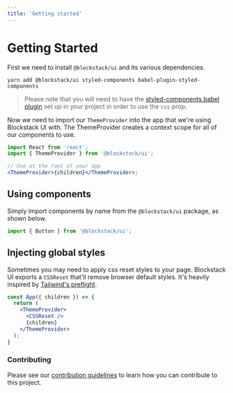 ```yaml
---
title: 'Getting started'
---
```


# Getting Started

First we need to install `@blockstack/ui` and its various dependencies.

```
yarn add @blockstack/ui styled-components babel-plugin-styled-components
```

> Please note that you will need to have the [styled-components babel plugin](https://github.com/styled-components/babel-plugin-styled-components) set up in your project in order to use the `css` prop.

Now we need to import our `ThemeProvider` into the app that we're using Blockstack UI with. The ThemeProvider creates a context scope for all of our components to use.

```jsx live=false
import React from 'react';
import { ThemeProvider } from '@blockstack/ui';

// Use at the root of your app
<ThemeProvider>{children}</ThemeProvider>;
```

## Using components

Simply import components by name from the `@blockstack/ui` package, as shown
below.

```js
import { Button } from '@blockstack/ui';
```

## Injecting global styles

Sometimes you may need to apply css reset styles to your page. Blockstack UI exports
a `CSSReset` that'll remove browser default styles. It's heavily inspired by
[Tailwind's preflight](https://unpkg.com/tailwindcss@1.1.2/dist/base.css).

```jsx live=false
const App({ children }) => {
  return (
    <ThemeProvider>
      <CSSReset />
      {children}
    </ThemeProvider>
  );
}
```

### Contributing

Please see our [contribution guidelines](/contributing) to learn how you can
contribute to this project.
